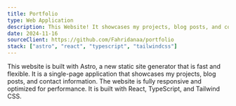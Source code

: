 ```yaml
---
title: Portfolio
type: Web Application
description: This Website! It showcases my projects, blog posts, and contact information.
date: 2024-11-16
sourceClient: https://github.com/Fahridanaa/portfolio
stack: ["astro", "react", "typescript", "tailwindcss"]
---
```


This website is built with Astro, a new static site generator that is fast and flexible. It is a single-page application that showcases my projects, blog posts, and contact information. The website is fully responsive and optimized for performance. It is built with React, TypeScript, and Tailwind CSS.
```
